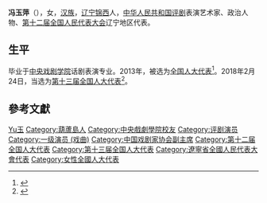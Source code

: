 '''冯玉萍'''（{{bd|1959年||}}），女，[[汉族|汉族]]，[[辽宁|辽宁]][[锦西|锦西]]人，[[中华人民共和国|中华人民共和国]][[评剧|评剧]]表演艺术家、政治人物、[[第十二届全国人民代表大会|第十二届全国人民代表大会]]辽宁地区代表。

== 生平 ==
毕业于[[中央戏剧学院|中央戏剧学院]]话剧表演专业。2013年，被选为[[全国人大代表|全国人大代表]]<ref>{{cite news|title=全国人大代表信息-冯玉萍|url= http://210.82.31.1:8084/delegate/viewDelegate.action?dbid=120380|accessdate=2013-03-28|newspaper=全国人大网}}{{Dead link|date=2019年12月 |bot=InternetArchiveBot |fix-attempted=yes }}</ref>。2018年2月24日，当选为[[第十三届全国人大代表|第十三届全国人大代表]]<ref>{{Cite web|title=（受权发布）中华人民共和国第十三届全国人民代表大会代表名单-中新网|url=http://www.chinanews.com/gn/2018/02-25/8453959.shtml|accessdate=2021-02-13|work=中新网|archive-date=2018-02-27|archive-url=https://web.archive.org/web/20180227031724/http://www.chinanews.com/gn/2018/02-25/8453959.shtml}}</ref>。

== 參考文獻 ==
{{reflist}}

{{中國戲劇梅花獎}}
{{Navboxes
| title  = 冯玉萍在[[中国戏剧家协会|中国戏剧家协会]]的职务
| list1  =
{{中国戏剧家协会第六届理事会}}
{{中国戏剧家协会第七届理事会}}
{{中国戏剧家协会第八届理事会}}
{{中国戏剧家协会第九届理事会}}
}}

{{Authority control}}

{{DEFAULTSORT:Feng馮}}
[[Category:馮姓|Yu玉]]
[[Category:葫蘆島人|Category:葫蘆島人]]
[[Category:中央戲劇學院校友|Category:中央戲劇學院校友]]
[[Category:评剧演员|Category:评剧演员]]
[[Category:一级演员_(戏曲)|Category:一级演员 (戏曲)]]
[[Category:中国戏剧家协会副主席|Category:中国戏剧家协会副主席]]
[[Category:第十二届全国人大代表|Category:第十二届全国人大代表]]
[[Category:第十三届全国人大代表|Category:第十三届全国人大代表]]
[[Category:遼寧省全國人民代表大會代表|Category:遼寧省全國人民代表大會代表]]
[[Category:女性全國人大代表|Category:女性全國人大代表]]


{{中华人民共和国政治人物小作品}}